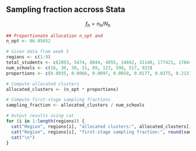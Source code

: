 ## Sampling fraction accross Stata 
$$
f_h = n_h/N_h
$$

```{r}
## Proportionate allocation n_opt and 
n_opt <- 86.95652 

# Given data from week 5
regions <- c(1:9)
total_students <- c(2893, 5474, 8044, 4855, 14692, 31140, 177421, 178447, 374755)
num_schools <- c(16, 30, 30, 31, 69, 123, 598, 517, 923)
proportions <- c(0.0035, 0.0066, 0.0097, 0.0058, 0.0177, 0.0375, 0.2137, 0.2150, 0.4514)

# Compute allocated clusters
allocated_clusters <- (n_opt * proportions)

# Compute first-stage sampling fractions
sampling_fraction <- allocated_clusters / num_schools

# Output results using cat
for (i in 1:length(regions)) {
  cat("Region", regions[i], "allocated clusters:", allocated_clusters[i], "\n")
  cat("Region", regions[i], "first-stage sampling fraction:", round(sampling_fraction[i], 4), "\n")
  cat("\n")
}
```
